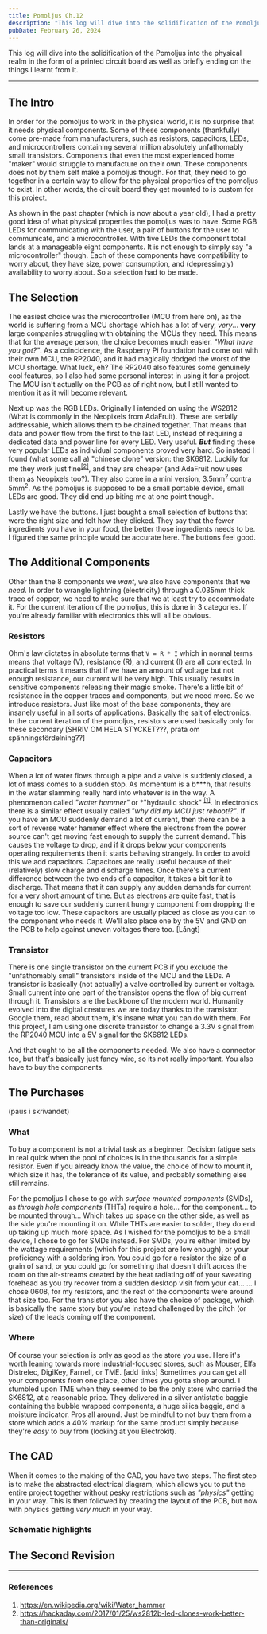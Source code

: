 ```yaml
---
title: Pomoljus Ch.12
description: "This log will dive into the solidification of the Pomoljus into the physical realm in the form of a printed circuit board as well as briefly ending on the things I learnt from it."
pubDate: February 26, 2024
---
```


This log will dive into the solidification of the Pomoljus into the physical realm in the form of a printed circuit board as well as briefly ending on the things I learnt from it. 

---

## The Intro

In order for the pomoljus to work in the physical world, it is no surprise that it needs physical components. Some of these components (thankfully) come pre-made from manufacturers, such as resistors, capacitors, LEDs, and microcontrollers containing several million absolutely unfathomably small transistors. Components that even the most experienced home "maker" would struggle to manufacture on their own. These components does not by them self make a pomoljus though. For that, they need to go together in a certain way to allow for the physical properties of the pomoljus to exist. In other words, the circuit board they get mounted to is custom for this project. 

As shown in the past chapter (which is now about a year old), I had a pretty good idea of what physical properties the pomoljus was to have. Some RGB LEDs for communicating with the user, a pair of buttons for the user to communicate, and a microcontroller. With five LEDs the component total lands at a manageable eight components. It is not enough to simply say "a microcontroller" though. Each of these components have compatibility to worry about, they have size, power consumption, and (depressingly) availability to worry about. So a selection had to be made.

## The Selection

The easiest choice was the microcontroller (MCU from here on), as the world is suffering from a MCU shortage which has a lot of very, *very*... **very** large companies struggling with obtaining the MCUs they need. This means that for the average person, the choice becomes much easier. *"What have you got?"*. As a coincidence, the Raspberry Pi foundation had come out with their own MCU, the RP2040, and it had magically dodged the worst of the MCU shortage. What luck, eh? The RP2040 also features some genuinely cool features, so I also had some personal interest in using it for a project. The MCU isn't actually on the PCB as of right now, but I still wanted to mention it as it will become relevant.

Next up was the RGB LEDs. Originally I intended on using the WS2812 (What is commonly in the Neopixels from AdaFruit). These are serially addressable, which allows them to be chained together. That means that data and power flow from the first to the last LED, instead of requiring a dedicated data and power line for every LED. Very useful. ***But*** finding these very popular LEDs as individual components proved very hard. So instead I found (what some call a) "chinese clone" version: the SK6812. Luckily for me they work just fine<sup>[\[2\]](#references)</sup>, and they are cheaper (and AdaFruit now uses them as Neopixels too?). They also come in a mini version, 3.5mm<sup>2</sup> contra 5mm<sup>2</sup>. As the pomoljus is supposed to be a small portable device, small LEDs are good. They did end up biting me at one point though.

Lastly we have the buttons. I just bought a small selection of buttons that were the right size and felt how they clicked. They say that the fewer ingredients you have in your food, the better those ingredients needs to be. I figured the same principle would be accurate here. The buttons feel good.

## The Additional Components

Other than the 8 components we *want*, we also have components that we *need*. In order to wrangle lightning (electricity) through a 0.035mm thick trace of copper, we need to make sure that we at least try to accommodate it. For the current iteration of the pomoljus, this is done in 3 categories. If you're already familiar with electronics this will all be obvious.

### Resistors
Ohm's law dictates in absolute terms that ``V = R * I`` which in normal terms means that voltage (V), resistance (R), and current (I) are all connected. In practical terms it means that if we have an amount of voltage but not enough resistance, our current will be very high. This usually results in sensitive components releasing their magic smoke. There's a little bit of resistance in the copper traces and components, but we need more. So we introduce resistors. Just like most of the base components, they are insanely useful in all sorts of applications. Basically the salt of electronics. In the current iteration of the pomoljus, resistors are used basically only for these secondary [SHRIV OM HELA STYCKET???, prata om spänningsfördelning??]

### Capacitors

When a lot of water flows through a pipe and a valve is suddenly closed, a lot of mass comes to a sudden stop. As momentum is a b\*\*\*h, that results in the water slamming really hard into whatever is in the way. A phenomenon called *"water hammer"* or *"hydraulic shock" <sup>[\[1\]](#references)</sup>. In electronics there is a similar effect usually called *"why did my MCU just reboot!?"*. If you have an MCU suddenly demand a lot of current, then there can be a sort of reverse water hammer effect where the electrons from the power source can't get moving fast enough to supply the current demand. This causes the voltage to drop, and if it drops below your components operating requirements then it starts behaving strangely. In order to avoid this we add capacitors. Capacitors are really useful because of their (relatively) slow charge and discharge times. Once there's a current difference between the two ends of a capacitor, it takes a bit for it to discharge. That means that it can supply any sudden demands for current for a very short amount of time. But as electrons are quite fast, that is enough to save our suddenly current hungry component from dropping the voltage too low. These capacitors are usually placed as close as you can to the component who needs it. We'll also place one by the 5V and GND on the PCB to help against uneven voltages there too. [Långt]

### Transistor

There is one single transistor on the current PCB if you exclude the "unfathomably small" transistors inside of the MCU and the LEDs. A transistor is basically (not actually) a valve controlled by current or voltage. Small current into one part of the transistor opens the flow of big current through it. Transistors are the backbone of the modern world. Humanity evolved into the digital creatures we are today thanks to the transistor. Google them, read about them, it's insane what you can do with them. For this project, I am using one discrete transistor to change a 3.3V signal from the RP2040 MCU into a 5V signal for the SK6812 LEDs. 

And that ought to be all the components needed. We also have a connector too, but that's basically just fancy wire, so its not really important. You also have to buy the components.

## The Purchases

(paus i skrivandet)

### What

To buy a component is not a trivial task as a beginner. Decision fatigue sets in real quick when the pool of choices is in the thousands for a simple resistor. Even if you already know the value, the choice of how to mount it, which size it has, the tolerance of its value, and probably something else still remains.

For the pomoljus I chose to go with *surface mounted components* (SMDs), as *through hole components* (THTs) require a hole... for the component... to be mounted through... Which takes up space on the other side, as well as the side you're mounting it on. While THTs are easier to solder, they do end up taking up much more space. As I wished for the pomoljus to be a small device, I chose to go for SMDs instead. For SMDs, you're either limited by the wattage requirements (which for this project are low enough), or your proficiency with a soldering iron. You could go for a resistor the size of a grain of sand, or you could go for something that doesn't drift across the room on the air-streams created by the heat radiating off of your sweating forehead as you try recover from a sudden desktop visit from your cat... ... I chose 0608, for my resistors, and the rest of the components were around that size too. For the transistor you also have the choice of package, which is basically the same story but you're instead challenged by the pitch (or size) of the leads coming off the component. 

### Where

Of course your selection is only as good as the store you use. Here it's worth leaning towards more industrial-focused stores, such as Mouser, Elfa Distrelec, DigiKey, Farnell, or TME. [add links] Sometimes you can get all your components from one place, other times you gotta shop around. I stumbled upon TME when they seemed to be the only store who carried the SK6812, at a reasonable price. They delivered in a silver antistatic baggie containing the bubble wrapped components, a huge silica baggie, and a moisture indicator. Pros all around. Just be mindful to not buy them from a store which adds a 40% markup for the same product simply because they're *easy* to buy from (looking at you Electrokit).

## The CAD

When it comes to the making of the CAD, you have two steps. The first step is to make the abstracted electrical diagram, which allows you to put the entire project together without pesky restrictions such as *"physics"* getting in your way. This is then followed by creating the layout of the PCB, but now with physics getting *very much* in your way.

### Schematic highlights

## The Second Revision

---

### References
1. https://en.wikipedia.org/wiki/Water_hammer
2. https://hackaday.com/2017/01/25/ws2812b-led-clones-work-better-than-originals/
